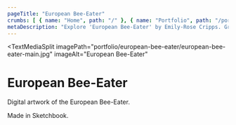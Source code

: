 ```yaml
---
pageTitle: "European Bee-Eater"
crumbs: [ { name: "Home", path: "/" }, { name: "Portfolio", path: "/portfolio/" }, { name: "European Bee-Eater", path: "/portfolio/european-bee-eater" } ]
metaDescription: "Explore 'European Bee-Eater' by Emily-Rose Cripps. Graphic designer based in Oxford, UK. Book-making, exhibition design and more."
---
```


<TextMediaSplit
    imagePath="portfolio/european-bee-eater/european-bee-eater-main.jpg"
    imageAlt="European Bee-Eater"
>

# European Bee-Eater

Digital artwork of the European Bee-Eater.

Made in Sketchbook.

</TextMediaSplit>